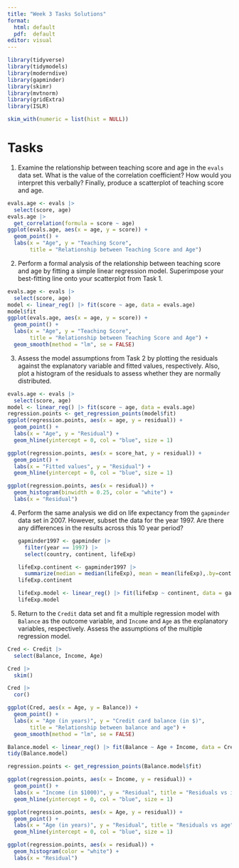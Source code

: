 ```yaml
---
title: "Week 3 Tasks Solutions"
format: 
  html: default
  pdf:  default
editor: visual
---
```


```r
library(tidyverse)
library(tidymodels)
library(moderndive)
library(gapminder)
library(skimr)
library(mvtnorm)
library(gridExtra)
library(ISLR)
```

```r
skim_with(numeric = list(hist = NULL))
```

# Tasks

1.  Examine the relationship between teaching score and age in the `evals` data set. What is the value of the correlation coefficient? How would you interpret this verbally? Finally, produce a scatterplot of teaching score and age.

```r
evals.age <- evals |>
  select(score, age)
evals.age |>
  get_correlation(formula = score ~ age)
ggplot(evals.age, aes(x = age, y = score)) +
  geom_point() +
  labs(x = "Age", y = "Teaching Score",
       title = "Relationship between Teaching Score and Age")
```

\newpage

2.  Perform a formal analysis of the relationship between teaching score and age by fitting a simple linear regression model. Superimpose your best-fitting line onto your scatterplot from Task 1.

```r
evals.age <- evals |>
  select(score, age)
model <- linear_reg() |> fit(score ~ age, data = evals.age)
model$fit
ggplot(evals.age, aes(x = age, y = score)) +
  geom_point() +
  labs(x = "Age", y = "Teaching Score",
       title = "Relationship between Teaching Score and Age") +
  geom_smooth(method = "lm", se = FALSE)
```

\newpage

3.  Assess the model assumptions from Task 2 by plotting the residuals against the explanatory variable and fitted values, respectively. Also, plot a histogram of the residuals to assess whether they are normally distributed.

```r
evals.age <- evals |>
  select(score, age)
model <- linear_reg() |> fit(score ~ age, data = evals.age)
regression.points <- get_regression_points(model$fit)
ggplot(regression.points, aes(x = age, y = residual)) +
  geom_point() +
  labs(x = "Age", y = "Residual") +
  geom_hline(yintercept = 0, col = "blue", size = 1)

ggplot(regression.points, aes(x = score_hat, y = residual)) +
  geom_point() +
  labs(x = "Fitted values", y = "Residual") +
  geom_hline(yintercept = 0, col = "blue", size = 1)

ggplot(regression.points, aes(x = residual)) +
  geom_histogram(binwidth = 0.25, color = "white") +
  labs(x = "Residual")
```

\newpage

4.  Perform the same analysis we did on life expectancy from the `gapminder` data set in 2007. However, subset the data for the year 1997. Are there any differences in the results across this 10 year period?

    ```r
    gapminder1997 <- gapminder |>
      filter(year == 1997) |>
      select(country, continent, lifeExp)

    lifeExp.continent <- gapminder1997 |>
      summarize(median = median(lifeExp), mean = mean(lifeExp),.by=continent)
    lifeExp.continent

    lifeExp.model <- linear_reg() |> fit(lifeExp ~ continent, data = gapminder1997)
    lifeExp.model
    ```

    \newpage

5.  Return to the `Credit` data set and fit a multiple regression model with `Balance` as the outcome variable, and `Income` and `Age` as the explanatory variables, respectively. Assess the assumptions of the multiple regression model.

```r

Cred <- Credit |>
  select(Balance, Income, Age)

Cred |>
  skim()

Cred |>
  cor()

ggplot(Cred, aes(x = Age, y = Balance)) +
  geom_point() +
  labs(x = "Age (in years)", y = "Credit card balance (in $)",
       title = "Relationship between balance and age") +
  geom_smooth(method = "lm", se = FALSE)

Balance.model <- linear_reg() |> fit(Balance ~ Age + Income, data = Cred)
tidy(Balance.model)

regression.points <- get_regression_points(Balance.model$fit)

ggplot(regression.points, aes(x = Income, y = residual)) +
  geom_point() +
  labs(x = "Income (in $1000)", y = "Residual", title = "Residuals vs income")  +
  geom_hline(yintercept = 0, col = "blue", size = 1)

ggplot(regression.points, aes(x = Age, y = residual)) +
  geom_point() +
  labs(x = "Age (in years)", y = "Residual", title = "Residuals vs age")  +
  geom_hline(yintercept = 0, col = "blue", size = 1)

ggplot(regression.points, aes(x = residual)) +
  geom_histogram(color = "white") +
  labs(x = "Residual")
```
